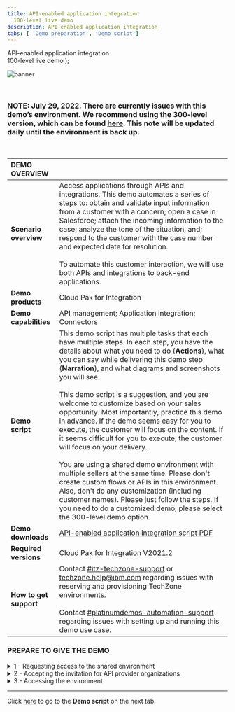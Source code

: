 ```yaml
---
title: API-enabled application integration
  100-level live demo
description: API-enabled application integration
tabs: [ 'Demo preparation', 'Demo script']
---
```


  <span>
    API-enabled application integration <br /> 100-level live demo
  </span>
);

![banner](./images/100-INT-API-enabled-Prep-GitHub-banner-short.jpg)

<br/>

### **NOTE**: July 29, 2022. There are currently issues with this demo’s environment. We recommend using the 300-level version, which can be found <a href="https://ibm-garage-tsa.github.io/platinum-demos/300-integration-api-enabled-application-integration/demo-preparation">here</a>. This note will be updated daily until the environment is back up.

<br/>

<span id="place1"></span>

| DEMO OVERVIEW | |
| :--- | :--- |
| **Scenario overview** | Access applications through APIs and integrations. This demo automates a series of steps to: obtain and validate input information from a customer with a concern; open a case in Salesforce; attach the incoming information to the case; analyze the tone of the situation, and; respond to the customer with the case number and expected date for resolution.<br/><br/>To automate this customer interaction, we will use both APIs and integrations to back-end applications. |
| **Demo products** | Cloud Pak for Integration |
| **Demo capabilities** | API management; Application integration; Connectors |
| **Demo script** | This demo script has multiple tasks that each have multiple steps. In each step, you have the details about what you need to do (**Actions**), what you can say while delivering this demo step (**Narration**), and what diagrams and screenshots you will see.<br/><br/> This demo script is a suggestion, and you are welcome to customize based on your sales opportunity. Most importantly, practice this demo in advance. If the demo seems easy for you to execute, the customer will focus on the content. If it seems difficult for you to execute, the customer will focus on your delivery. <br/><br/> You are using a shared demo environment with multiple sellers at the same time. Please don't create custom flows or APIs in this environment. Also, don't do any customization (including customer names). Please just follow the steps. If you need to do a customized demo, please select the 300-level demo option. |
| **Demo downloads** | <a href="./100-Integration-API-Demo-Script.pdf" target="_blank" rel="noreferrer">API-enabled application integration script PDF</a> |
| **Required versions** | Cloud Pak for Integration V2021.2 |
| **How to get support** | Contact <a href="https://ibm-cloud.slack.com/archives/C0124J683GW" target="_blank" rel="noreferrer">#itz-techzone-support</a> or <a href="mailto:techzone.help@ibm.com">techzone.help@ibm.com</a> regarding issues with reserving and provisioning TechZone environments. <br/><br/> Contact <a href="https://ibm-cloud.slack.com/archives/C0216F39ACU" target="_blank" rel="noreferrer">#platinumdemos-automation-support</a> regarding issues with setting up and running this demo use case. |

### **PREPARE TO GIVE THE DEMO**

<details>

<summary>1 - Requesting access to the shared environment</summary>
<br/>

| **1.1** | **Accessing the Cloud Pak Outcomes collection** |
| :--- | :--- |
| **Action** &nbsp; 1.1.1 | Access the <a href="https://techzone.ibm.com/my/reservations/create/610af4dfcdbe520017f00ac7" target="_blank" rel="noreferrer">Cloud Pak for Integration - Outcomes</a> page on IBM Asset Repo, and log in using your IBM credentials. &nbsp; &nbsp; &nbsp; &nbsp; &nbsp; &nbsp; &nbsp; &nbsp; &nbsp; &nbsp; &nbsp; &nbsp; &nbsp; &nbsp; &nbsp; &nbsp; &nbsp; &nbsp; &nbsp; &nbsp; &nbsp; &nbsp; &nbsp; &nbsp; &nbsp; &nbsp; &nbsp; &nbsp; &nbsp; &nbsp; &nbsp; &nbsp; &nbsp; &nbsp; &nbsp; &nbsp; &nbsp; &nbsp; &nbsp; &nbsp; &nbsp; &nbsp; &nbsp; &nbsp; &nbsp; &nbsp; &nbsp; &nbsp; &nbsp; &nbsp; &nbsp; &nbsp; &nbsp; &nbsp; &nbsp; &nbsp; &nbsp; &nbsp; &nbsp; &nbsp; &nbsp; |

<br/>

| **1.2** | **Defining the details of your ROKS reservation** |
| :--- | :--- |
| **Action** &nbsp; 1.2.1 | Select your **Reservation type**. &nbsp; &nbsp; &nbsp; &nbsp; &nbsp; &nbsp; &nbsp; &nbsp; <br/><br/> <img src="https://raw.githubusercontent.com/ibm-garage-tsa/platinum-demos/master/src/pages/100-integration/images/outcomes-reservation-type.png" width="800" />|
| **Action** &nbsp; 1.2.2 | Follow the **Create a reservation** form to define the details of your ROKS Reservation. &nbsp; &nbsp; &nbsp; &nbsp; &nbsp; &nbsp; &nbsp; &nbsp; &nbsp; &nbsp; &nbsp; &nbsp; &nbsp; &nbsp; &nbsp; &nbsp; &nbsp; &nbsp; &nbsp; &nbsp; &nbsp; &nbsp; &nbsp; &nbsp; &nbsp; &nbsp; &nbsp; &nbsp; &nbsp; &nbsp; &nbsp; &nbsp; &nbsp; &nbsp; &nbsp; &nbsp; &nbsp; &nbsp; &nbsp; &nbsp; &nbsp; &nbsp; &nbsp; &nbsp; &nbsp; &nbsp; &nbsp; &nbsp; &nbsp; &nbsp; &nbsp; &nbsp; &nbsp; &nbsp; &nbsp; &nbsp; &nbsp; &nbsp; &nbsp; &nbsp; &nbsp; &nbsp; &nbsp; &nbsp; &nbsp; &nbsp; &nbsp; &nbsp; &nbsp; &nbsp; &nbsp; &nbsp; &nbsp; &nbsp; &nbsp; &nbsp; &nbsp; &nbsp; &nbsp; &nbsp; &nbsp; &nbsp; &nbsp; &nbsp; &nbsp; &nbsp; &nbsp; &nbsp; &nbsp; &nbsp; <br/><br/> <img src="https://raw.githubusercontent.com/ibm-garage-tsa/platinum-demos/master/src/pages/100-integration/images/outcomes-create-reservation.png" width="800" /> |
| **Action** &nbsp; 1.2.3 | After a few seconds, your Cloud Pak for Integration Outcomes Demonstration is ready. <br/><br/> <img src="https://raw.githubusercontent.com/ibm-garage-tsa/platinum-demos/master/src/pages/100-integration/images/outcomes-ready.png" width="800" /> |

**[Go to top](#place1)**

</details>

<details>

<summary>2 - Accepting the invitation for API provider organizations</summary>

<br/>

<InlineNotification><strong>NOTE</strong>: There is a known issue with Firefox when trying to access the API. For the best user experience, we recommend that you use the latest version of Safari or Chrome.</InlineNotification>

<br/>

| **2.1** | **Copy login and password** |
| :--- | :--- |
| **Action** &nbsp; 2.1.1 | Check your email. You should have received two emails, one from IBM Technology Zone and the second one from the APIC Administrator. Let's start with the email from **IBM Technology Zone**. In this email, you should have the environment URL, login, and password. Copy the **login** and **password**. <br/><br/> <img src="https://raw.githubusercontent.com/ibm-garage-tsa/platinum-demos/master/src/pages/100-integration/images/outcomes-email.png" width="800" /> |

| **2.2** | **Access the demo API provider organization** |
| :--- | :--- |
| **Action** &nbsp; 2.2.1 | As part of the demo, you will need to access the Demo API provider organization in IBM API Connect. Open the email from the **APIC Administrator**, and click the link to accept the invitation. <br/><br/> <img src="https://raw.githubusercontent.com/ibm-garage-tsa/platinum-demos/master/src/pages/100-integration/images/api-org-invitation.png" width="800" />  |

| **2.3** | **Log in to present demo** |
| :--- | :--- |
| **Action** &nbsp; 2.3.1 | Select the **openldap Outcomes** authentication type. &nbsp; &nbsp; &nbsp; &nbsp; &nbsp; &nbsp; &nbsp; &nbsp; &nbsp; &nbsp; &nbsp; &nbsp; &nbsp; &nbsp; &nbsp; &nbsp; &nbsp; &nbsp; &nbsp; &nbsp; &nbsp; &nbsp; &nbsp; &nbsp; &nbsp; &nbsp; &nbsp; &nbsp; &nbsp; &nbsp; &nbsp; &nbsp; &nbsp; &nbsp; &nbsp; &nbsp; &nbsp; &nbsp; &nbsp; &nbsp; &nbsp; &nbsp; &nbsp; &nbsp; &nbsp; &nbsp; &nbsp; &nbsp; &nbsp; &nbsp; &nbsp; &nbsp; &nbsp; &nbsp; &nbsp; &nbsp; &nbsp; &nbsp; &nbsp; &nbsp; &nbsp; &nbsp; &nbsp; &nbsp; &nbsp; &nbsp; &nbsp; &nbsp; &nbsp; &nbsp; &nbsp; &nbsp; &nbsp; &nbsp; &nbsp; &nbsp; &nbsp; &nbsp; &nbsp; &nbsp; &nbsp; &nbsp; &nbsp; &nbsp; &nbsp; &nbsp; &nbsp; &nbsp; &nbsp; &nbsp; &nbsp; &nbsp; &nbsp; &nbsp; &nbsp; &nbsp; &nbsp; &nbsp; &nbsp; &nbsp; &nbsp; &nbsp; &nbsp; &nbsp; &nbsp; &nbsp; &nbsp; &nbsp; &nbsp; &nbsp; &nbsp; &nbsp; &nbsp; &nbsp; &nbsp; &nbsp; &nbsp; &nbsp; &nbsp; &nbsp; &nbsp; &nbsp; &nbsp; &nbsp; &nbsp; &nbsp; &nbsp; &nbsp; &nbsp; <br/><br/> <img src="https://raw.githubusercontent.com/ibm-garage-tsa/platinum-demos/master/src/pages/100-integration/images/100-preparation-2-3-1.png" width="800" />  |
| **Action** &nbsp; 2.3.2 | Log in using the **username** and **password** from Action 2.1.1. &nbsp; &nbsp; &nbsp; &nbsp; &nbsp; &nbsp; &nbsp; &nbsp; &nbsp; &nbsp; &nbsp; &nbsp; &nbsp; &nbsp; &nbsp; &nbsp; &nbsp; &nbsp; &nbsp; &nbsp; &nbsp; &nbsp; &nbsp; &nbsp; &nbsp; &nbsp; &nbsp; &nbsp; &nbsp; &nbsp; &nbsp; &nbsp; &nbsp; &nbsp; &nbsp; &nbsp; &nbsp; &nbsp; &nbsp; &nbsp; &nbsp; &nbsp; &nbsp; &nbsp; &nbsp; &nbsp; &nbsp; &nbsp; &nbsp; &nbsp; &nbsp; &nbsp; &nbsp; &nbsp; &nbsp; &nbsp; &nbsp; &nbsp; &nbsp; &nbsp; &nbsp; &nbsp; &nbsp; &nbsp; &nbsp; &nbsp; &nbsp; &nbsp; &nbsp; &nbsp; &nbsp; &nbsp; &nbsp; &nbsp; &nbsp; &nbsp; &nbsp; &nbsp; &nbsp; &nbsp; &nbsp; &nbsp; &nbsp; <br/><br/> <img src="https://raw.githubusercontent.com/ibm-garage-tsa/platinum-demos/master/src/pages/100-integration/images/apic-login.png" width="800" /> |
| **Action** &nbsp; 2.3.3 | Now you should see a **Registration completed successfully** screen. You are ready to present the demo! &nbsp; &nbsp; &nbsp; &nbsp; &nbsp; &nbsp; &nbsp; &nbsp; &nbsp; &nbsp; &nbsp; &nbsp; &nbsp; &nbsp; &nbsp; &nbsp; &nbsp; &nbsp; &nbsp; &nbsp; &nbsp; &nbsp; &nbsp; &nbsp; &nbsp; &nbsp; &nbsp; &nbsp; &nbsp; &nbsp; &nbsp; &nbsp; &nbsp; &nbsp; &nbsp; &nbsp; &nbsp; &nbsp; &nbsp; &nbsp; &nbsp; &nbsp; &nbsp; &nbsp; &nbsp; &nbsp; &nbsp; &nbsp; &nbsp; &nbsp; &nbsp; &nbsp; &nbsp; &nbsp; &nbsp; &nbsp; &nbsp; &nbsp; &nbsp; &nbsp; &nbsp; &nbsp; &nbsp; &nbsp; &nbsp; &nbsp; &nbsp; &nbsp; &nbsp; &nbsp; &nbsp; &nbsp; &nbsp; &nbsp; &nbsp; &nbsp; &nbsp; &nbsp; &nbsp; &nbsp; &nbsp; &nbsp; &nbsp; &nbsp; <br/><br/> <img src="https://raw.githubusercontent.com/ibm-garage-tsa/platinum-demos/master/src/pages/100-integration/images/apic-registration.png" width="800" />  |

**[Go to top](#place1)**

</details>

<details>

<summary>3 - Accessing the environment</summary>
<br/>

| **3.1** | **Receive and review emails** |
| :--- | :---  |
| **Action** &nbsp; 3.1.1 | When you need to access your demo environment, use the URL, login, and password provided in the email from IBM Technology Zone. **Note**: Take note of these as you will use them multiple times during the demo. <br/><br/> <img src="https://raw.githubusercontent.com/ibm-garage-tsa/platinum-demos/master/src/pages/100-integration/images/outcomes-email.png" width="800" />  |
| **Action** &nbsp; 3.1.2 | Open the **URL**.<br/> |

| **3.2** | **Log in to Enterprise LDAP** &nbsp; &nbsp; &nbsp; &nbsp; &nbsp; &nbsp; &nbsp; &nbsp; &nbsp; &nbsp; &nbsp; &nbsp; &nbsp; &nbsp; &nbsp; &nbsp; &nbsp; &nbsp; &nbsp; &nbsp; &nbsp; &nbsp; &nbsp; &nbsp; &nbsp; &nbsp; &nbsp; &nbsp; &nbsp; &nbsp; &nbsp; &nbsp; &nbsp; &nbsp; &nbsp; &nbsp; &nbsp; &nbsp; &nbsp; &nbsp; &nbsp; &nbsp; &nbsp; &nbsp; &nbsp; &nbsp; &nbsp; &nbsp; &nbsp; &nbsp; &nbsp; &nbsp; &nbsp; &nbsp; &nbsp; &nbsp; &nbsp; &nbsp; &nbsp; &nbsp; &nbsp; &nbsp; &nbsp; &nbsp; &nbsp; &nbsp; &nbsp; &nbsp; &nbsp; &nbsp; &nbsp; &nbsp; &nbsp; &nbsp; &nbsp; &nbsp; &nbsp; &nbsp; &nbsp; &nbsp; &nbsp; &nbsp; &nbsp; &nbsp; &nbsp; &nbsp; &nbsp; &nbsp; &nbsp; &nbsp; &nbsp; &nbsp; &nbsp; &nbsp; &nbsp; &nbsp; &nbsp; &nbsp; &nbsp; &nbsp; &nbsp; &nbsp; &nbsp; &nbsp; &nbsp; &nbsp; &nbsp; &nbsp; &nbsp; &nbsp; &nbsp; &nbsp; &nbsp; &nbsp; &nbsp; &nbsp; &nbsp; &nbsp; &nbsp; &nbsp; &nbsp; &nbsp; &nbsp; &nbsp; &nbsp; &nbsp; &nbsp; &nbsp; &nbsp; &nbsp; &nbsp; &nbsp; &nbsp; &nbsp; &nbsp; &nbsp; &nbsp; &nbsp; &nbsp; &nbsp; &nbsp; &nbsp; &nbsp; &nbsp; &nbsp; &nbsp; &nbsp; &nbsp; &nbsp; &nbsp; &nbsp; &nbsp; &nbsp; &nbsp; &nbsp; &nbsp; &nbsp; &nbsp; &nbsp; &nbsp; |
| :--- | :--- |
| **Action** &nbsp; 3.2.1 | If necessary, accept the risks. On the *Log in* page, click on the **Enterprise LDAP** link. <br/><br/> <img src="https://raw.githubusercontent.com/ibm-garage-tsa/platinum-demos/master/src/pages/100-integration/images/100-preparation-3-2-1.png" width="800" />  |
| **Action** &nbsp; 3.2.2 | Log in using the username and password that you received in your email. <br/><br/> <img src="https://raw.githubusercontent.com/ibm-garage-tsa/platinum-demos/master/src/pages/100-integration/images/100-preparation-3-2-2.png" width="800" /> |

**[Go to top](#place1)**

</details>

***

Click [here](/100-integration/demo-script) to go to the **Demo script** on the next tab.

